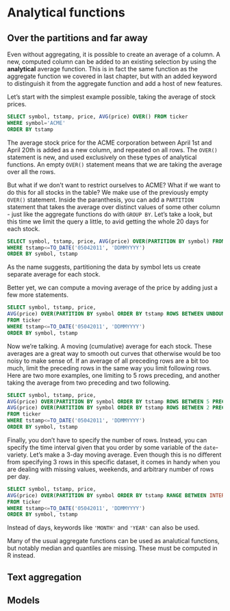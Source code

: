 
# Analytical functions

## Over the partitions and far away

Even without aggregating, it is possible to create an average of a column. A new, computed column can be added to an existing selection by using the **analytical** average function. This is in fact the same function as the aggregate function we covered in last chapter, but with an added keyword to distinguish it from the aggregate function and add a host of new features.

Let's start with the simplest example possible, taking the average of stock prices.

```sql
SELECT symbol, tstamp, price, AVG(price) OVER() FROM ticker
WHERE symbol='ACME'
ORDER BY tstamp
```

The average stock price for the ACME corporation between April 1st and April 20th is added as a new column, and repeated on all rows. The `OVER()` statement is new, and used exclusively on these types of analytical functions. An empty `OVER()` statement means that we are taking the average over all the rows.

But what if we don't want to restrict ourselves to ACME? What if we want to do this for all stocks in the table? We make use of the previously empty `OVER()` statement. Inside the paranthesis, you can add a `PARTITION` statement that takes the average over distinct values of some other column - just like the aggregate functions do with `GROUP BY`. Let's take a look, but this time we limit the query a little, to avid getting the whole 20 days for each stock.

```sql
SELECT symbol, tstamp, price, AVG(price) OVER(PARTITION BY symbol) FROM ticker
WHERE tstamp<=TO_DATE('05042011', 'DDMMYYYY')
ORDER BY symbol, tstamp
```

As the name suggests, partitioning the data by symbol lets us create separate average for each stock.

Better yet, we can compute a moving average of the price by adding just a few more statements.

```sql
SELECT symbol, tstamp, price, 
AVG(price) OVER(PARTITION BY symbol ORDER BY tstamp ROWS BETWEEN UNBOUNDED PRECEDING AND CURRENT ROW ) AS moving_avg
FROM ticker
WHERE tstamp<=TO_DATE('05042011', 'DDMMYYYY')
ORDER BY symbol, tstamp
```

Now we're talking. A moving (cumulative) average for each stock. These averages are a great way to smooth out curves that otherwise would be too noisy to make sense of. If an average of all preceding rows are a bit too much, limit the preceding rows in the same way you limit following rows. Here are two more examples, one limiting to 5 rows preceding, and another taking the average from two preceding and two following.

```sql
SELECT symbol, tstamp, price, 
AVG(price) OVER(PARTITION BY symbol ORDER BY tstamp ROWS BETWEEN 5 PRECEDING AND CURRENT ROW ) AS moving_avg_1,
AVG(price) OVER(PARTITION BY symbol ORDER BY tstamp ROWS BETWEEN 2 PRECEDING AND 2 FOLLOWING ) AS moving_avg_2
FROM ticker
WHERE tstamp<=TO_DATE('05042011', 'DDMMYYYY')
ORDER BY symbol, tstamp
```

Finally, you don't have to specify the number of rows. Instead, you can specify the time interval given that you order by some variable of the `date`-variety. Let's make a 3-day moving average. Even though this is no different from specifying 3 rows in this specific dataset, it comes in handy when you are dealing with missing values, weekends, and arbitrary number of rows per day.

```sql
SELECT symbol, tstamp, price, 
AVG(price) OVER(PARTITION BY symbol ORDER BY tstamp RANGE BETWEEN INTERVAL '3' DAY PRECEDING AND CURRENT ROW ) AS moving_avg_1
FROM ticker
WHERE tstamp<=TO_DATE('05042011', 'DDMMYYYY')
ORDER BY symbol, tstamp
```

Instead of days, keywords like `'MONTH'` and `'YEAR'` can also be used.

Many of the usual aggregate functions can be used as analutical functions, but notably median and quantiles are missing. These must be computed in R instead.


## Text aggregation



## Models
